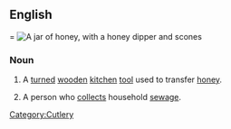 ==English===
[[Image:runny hunny.jpg|thumb|A jar of honey, with a honey dipper and scones]]

===Noun===
{{en-noun|sg=[[honey]] [[dipper]]}}

# A [[turned]] [[wooden]] [[kitchen]] [[tool]] used to transfer [[honey]].
# {{chiefly|US}} A person who [[collect]]s household [[sewage]].

[[Category:Cutlery]]